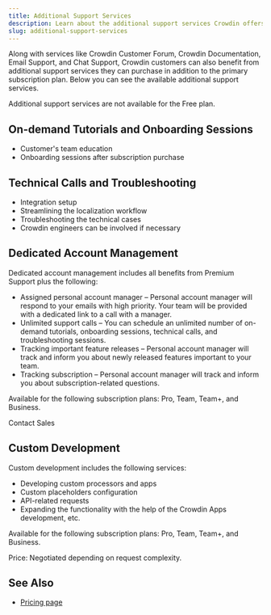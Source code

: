 ```yaml
---
title: Additional Support Services
description: Learn about the additional support services Crowdin offers
slug: additional-support-services
---
```



Along with services like Crowdin Customer Forum, Crowdin Documentation, Email Support, and Chat Support, Crowdin customers can also benefit from additional support services they can purchase in addition to the primary subscription plan. Below you can see the available additional support services.

<Aside>Additional support services are not available for the Free plan.</Aside>

## On-demand Tutorials and Onboarding Sessions

* Customer's team education
* Onboarding sessions after subscription purchase

## Technical Calls and Troubleshooting

* Integration setup
* Streamlining the localization workflow
* Troubleshooting the technical cases
* Crowdin engineers can be involved if necessary

## Dedicated Account Management

Dedicated account management includes all benefits from Premium Support plus the following:

* Assigned personal account manager &ndash; Personal account manager will respond to your emails with high priority. Your team will be provided with a dedicated link to a call with a manager.
* Unlimited support calls &ndash; You can schedule an unlimited number of on-demand tutorials, onboarding sessions, technical calls, and troubleshooting sessions.
* Tracking important feature releases &ndash; Personal account manager will track and inform you about newly released features important to your team.
* Tracking subscription &ndash; Personal account manager will track and inform you about subscription-related questions.

Available for the following subscription plans: Pro, Team, Team+, and Business.

<LinkButton href="https://crowdin.com/contact-sales" icon="external" target="_blank">
  Contact Sales
</LinkButton>

## Custom Development

Custom development includes the following services:

* Developing custom processors and apps
* Custom placeholders configuration
* API-related requests
* Expanding the functionality with the help of the Crowdin Apps development, etc.

Available for the following subscription plans: Pro, Team, Team+, and Business.

Price: Negotiated depending on request complexity.

## See Also

* [Pricing page](https://crowdin.com/pricing)
